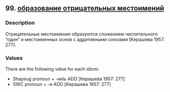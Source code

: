 ## 99. <a href =  'https://agricolamz.github.io/The_Circassian_Isoglosses_Database/99.html'>образование отрицательных местоимений</a>
### Description

Отрицательные местоимения образуются сложением числительного "один" и местоименных основ с аддитивными союзами [Керашева 1957: 277].

### Values
There are the following value for each idiom:

* Shapsug  pronoun + -икIь ADD [Керашева 1957: 277] 
* SWC  pronoun + -и ADD [Керашева 1957: 277] 

